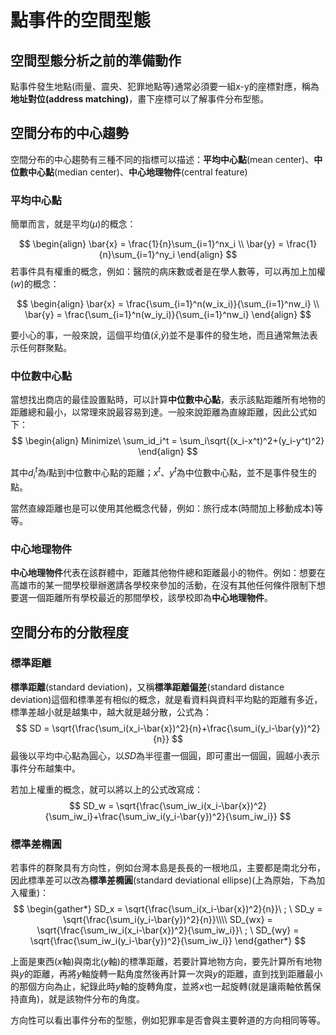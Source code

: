 # 點事件的空間型態 {#PointEvents}

## 空間型態分析之前的準備動作

點事件發生地點(雨量、震央、犯罪地點等)通常必須要一組x-y的座標對應，稱為**地址對位(address matching)**，畫下座標可以了解事件分布型態。


## 空間分布的中心趨勢

空間分布的中心趨勢有三種不同的指標可以描述：**平均中心點**(mean center)、**中位數中心點**(median center)、**中心地理物件**(central feature)

### 平均中心點

簡單而言，就是平均($\mu$)的概念：

$$
\begin{align}
\bar{x} = \frac{1}{n}\sum_{i=1}^nx_i
\\
\bar{y} = \frac{1}{n}\sum_{i=1}^ny_i
\end{align}
$$
若事件具有權重的概念，例如：醫院的病床數或者是在學人數等，可以再加上加權($w$)的概念：

$$
\begin{align}
\bar{x} = \frac{\sum_{i=1}^n(w_ix_i)}{\sum_{i=1}^nw_i}
\\
\bar{y} = \frac{\sum_{i=1}^n(w_iy_i)}{\sum_{i=1}^nw_i}
\end{align}
$$

要小心的事，一般來說，這個平均值($\bar{x}$,$\bar{y}$)並不是事件的發生地，而且通常無法表示任何群聚點。

### 中位數中心點

當想找出商店的最佳設置點時，可以計算**中位數中心點**，表示該點距離所有地物的距離總和最小，以常理來說最容易到達。一般來說距離為直線距離，因此公式如下：
$$
\begin{align}
Minimize\ \sum_id_i^t = \sum_i\sqrt{(x_i-x^t)^2+(y_i-y^t)^2}
\end{align}
$$

其中$d_i^t$為$i$點到中位數中心點的距離；$x^t、y^t$為中位數中心點，並不是事件發生的點。

當然直線距離也是可以使用其他概念代替，例如：旅行成本(時間加上移動成本)等等。

### 中心地理物件

**中心地理物件**代表在該群體中，距離其他物件總和距離最小的物件。例如：想要在高雄市的某一間學校舉辦邀請各學校來參加的活動，在沒有其他任何條件限制下想要選一個距離所有學校最近的那間學校，該學校即為**中心地理物件**。


## 空間分布的分散程度

### 標準距離
**標準距離**(standard deviation)，又稱**標準距離偏差**(standard distance deviation)這個和標準差有相似的概念，就是看資料與資料平均點的距離有多近，標準差越小就是越集中，越大就是越分散，公式為：
$$
SD = \sqrt{\frac{\sum_i(x_i-\bar{x})^2}{n}+\frac{\sum_i(y_i-\bar{y})^2}{n}}
$$
最後以平均中心點為圓心，以$SD$為半徑畫一個圓，即可畫出一個圓，圓越小表示事件分布越集中。

若加上權重的概念，就可以將以上的公式改寫成：
$$
SD_w = \sqrt{\frac{\sum_iw_i(x_i-\bar{x})^2}{\sum_iw_i}+\frac{\sum_iw_i(y_i-\bar{y})^2}{\sum_iw_i}}
$$

### 標準差橢圓

若事件的群聚具有方向性，例如台灣本島是長長的一根地瓜，主要都是南北分布，因此標準差可以改為**標準差橢圓**(standard deviational ellipse)(上為原始，下為加入權重)：
$$
\begin{gather*}
SD_x = \sqrt{\frac{\sum_i(x_i-\bar{x})^2}{n}}\ ; \ SD_y = \sqrt{\frac{\sum_i(y_i-\bar{y})^2}{n}}\\\\
SD_{wx} = \sqrt{\frac{\sum_iw_i(x_i-\bar{x})^2}{\sum_iw_i}}\ ; \ SD_{wy} = \sqrt{\frac{\sum_iw_i(y_i-\bar{y})^2}{\sum_iw_i}}
\end{gather*}
$$

上面是東西($x$軸)與南北($y$軸)的標準距離，若要計算地物方向，要先計算所有地物與$y$的距離，再將$y$軸旋轉一點角度然後再計算一次與$y$的距離，直到找到距離最小的那個方向為止，紀錄此時$y$軸的旋轉角度，並將$x$也一起旋轉(就是讓兩軸依舊保持直角)，就是該物件分布的角度。

方向性可以看出事件分布的型態，例如犯罪率是否會與主要幹道的方向相同等等。

